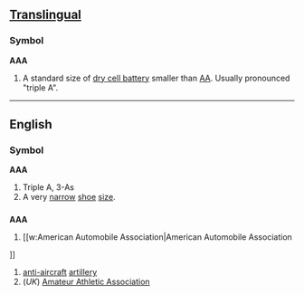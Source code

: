 ==[[Translingual]]==
===Symbol===
'''AAA'''

#A standard size of [[dry cell battery]] smaller than [[AA]].  Usually pronounced "triple A".

----

==English==
===Symbol===
'''AAA'''

# Triple A, 3-As
# A very [[narrow]] [[shoe]] [[size]].

==={{initialism}}===
'''AAA'''
#[[w:American Automobile Association|American Automobile Association
]]
#[[anti-aircraft]] [[artillery]]
#(''UK'') [[w:Amateur Athletic Association|Amateur Athletic Association]]